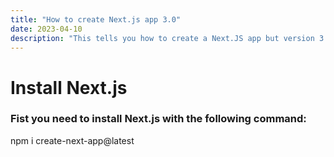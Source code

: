 ```yaml
---
title: "How to create Next.js app 3.0"
date: 2023-04-10
description: "This tells you how to create a Next.JS app but version 3.0"
---
```


# Install Next.js

### Fist you need to install Next.js with the following command:

npm i create-next-app@latest
